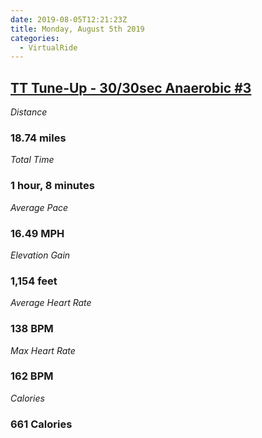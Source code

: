 ```yaml
---
date: 2019-08-05T12:21:23Z
title: Monday, August 5th 2019
categories:
  - VirtualRide
---
```

## [TT Tune-Up - 30/30sec Anaerobic #3](https://www.strava.com/activities/2592791194)

_Distance_

### 18.74 miles

_Total Time_

### 1 hour, 8 minutes

_Average Pace_

### 16.49 MPH

_Elevation Gain_

### 1,154 feet

_Average Heart Rate_

### 138 BPM

_Max Heart Rate_

### 162 BPM

_Calories_

### 661 Calories
